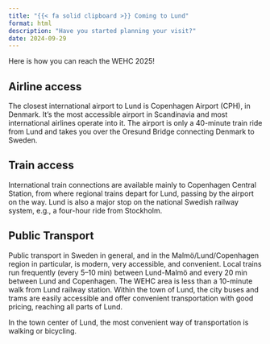 ```yaml
---
title: "{{< fa solid clipboard >}} Coming to Lund"
format: html
description: "Have you started planning your visit?"
date: 2024-09-29
---
```


Here is how you can reach the WEHC 2025!

## Airline access
The closest international airport to Lund is Copenhagen Airport (CPH), in Denmark. It’s the most accessible airport in Scandinavia and most international airlines operate into it. The airport is only a 40-minute train ride from Lund and takes you over the Oresund Bridge connecting Denmark to Sweden.

## Train access
International train connections are available mainly to Copenhagen Central Station, from where regional trains depart for Lund, passing by the airport on the way. Lund is also a major stop on the national Swedish railway system, e.g., a four-hour ride from Stockholm.

## Public Transport
Public transport in Sweden in general, and in the Malmö/Lund/Copenhagen region in particular, is modern, very accessible, and convenient. Local trains run frequently (every 5–10 min) between Lund-Malmö and every 20 min between Lund and Copenhagen. The WEHC area is less than a 10-minute walk from Lund railway station. Within the town of Lund, the city buses and trams are easily accessible and offer convenient transportation with good pricing, reaching all parts of Lund.

In the town center of Lund, the most convenient way of transportation is walking or bicycling.
